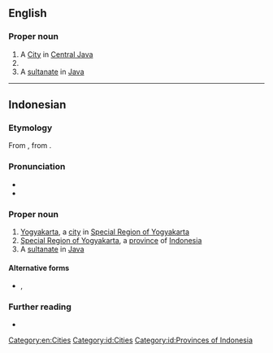 ==English==
{{wikipedia}}

===Proper noun===
{{en-proper noun}}

# A [[w:Yogyakarta (city)|City]] in [[Central Java]]
# {{place|en|province|c/Indonesia}}
# A [[w:Yogyakarta Sultanate|sultanate]] in [[Java]]

[[Category:en:Cities]]

----

==Indonesian==

===Etymology ===
From {{bor|id|jv|ꦔꦪꦺꦴꦒꦾꦏꦂꦠ}}, from {{der|id|sa|-}} {{compound|sa|अयोध्या|t1=Ayodhya|lit1=unconquerable citadel|कृत|t2=done, accomplished|nocat=1}}.

===Pronunciation===
* {{IPA|id|/joɡjakarta/}}
* {{hyph|id|Yog|ya|kar|ta}}

===Proper noun===
{{id-proper noun}}

# [[w:Yogyakarta|Yogyakarta]], a [[city]] in [[w:Special Region of Yogyakarta|Special Region of Yogyakarta]]
# [[w:Special Region of Yogyakarta|Special Region of Yogyakarta]], a [[province]] of [[Indonesia]]
# A [[w:Yogyakarta Sultanate|sultanate]] in [[Java]]

====Alternative forms====
* {{l|id|Jogjakarta}}, {{l|id|Jogja}}

===Further reading===
* {{R:KBBI Daring}}

[[Category:id:Cities]]
[[Category:id:Provinces of Indonesia]]